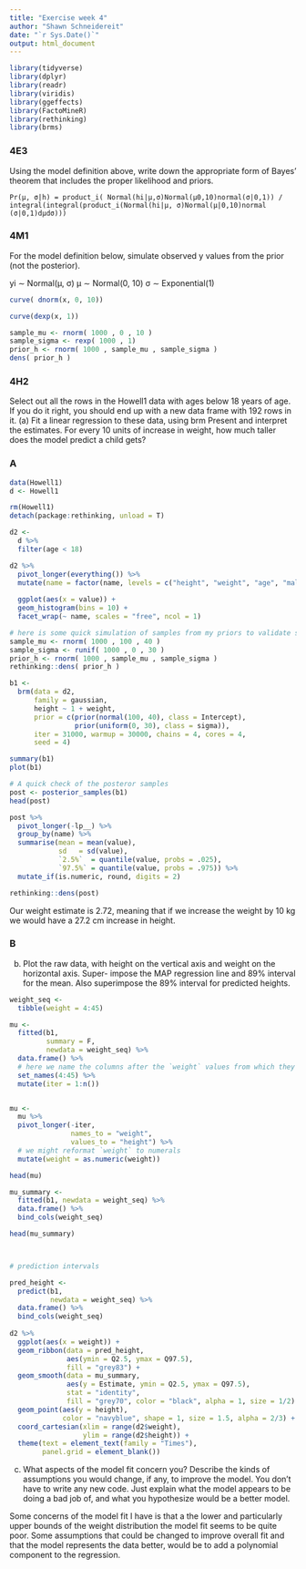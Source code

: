 ```yaml
---
title: "Exercise week 4"
author: "Shawn Schneidereit"
date: "`r Sys.Date()`"
output: html_document
---
```



```r
library(tidyverse)
library(dplyr)
library(readr)
library(viridis)
library(ggeffects)
library(FactoMineR)
library(rethinking)
library(brms)
```


### 4E3
Using the model definition above, write down the appropriate form of Bayes’ theorem that includes the proper likelihood and priors.

```{}
Pr(μ, σ|h) = product_i( Normal(hi|μ,σ)Normal(μ0,10)normal(σ|0,1)) /
integral(integral(product_i(Normal(hi|μ, σ)Normal(μ|0,10)normal (σ|0,1)dμdσ)))
```



### 4M1
For the model definition below, simulate observed y values from the prior (not the posterior).

yi ∼ Normal(μ, σ)
μ ∼ Normal(0, 10)
σ ∼ Exponential(1)


```r
curve( dnorm(x, 0, 10))

curve(dexp(x, 1))

sample_mu <- rnorm( 1000 , 0 , 10 )
sample_sigma <- rexp( 1000 , 1)
prior_h <- rnorm( 1000 , sample_mu , sample_sigma )
dens( prior_h )

```

### 4H2
Select out all the rows in the Howell1 data with ages below 18 years of age. If you do it right, you should end up with a new data frame with 192 rows in it.
(a) Fit a linear regression to these data, using brm Present and interpret the estimates. For every 10 units of increase in weight, how much taller does the model predict a child gets?


### A
```r
data(Howell1)
d <- Howell1

rm(Howell1)
detach(package:rethinking, unload = T)

d2 <- 
  d %>%
  filter(age < 18)

d2 %>%
  pivot_longer(everything()) %>% 
  mutate(name = factor(name, levels = c("height", "weight", "age", "male"))) %>% 
  
  ggplot(aes(x = value)) +
  geom_histogram(bins = 10) +
  facet_wrap(~ name, scales = "free", ncol = 1)

# here is some quick simulation of samples from my priors to validate some prior choices
sample_mu <- rnorm( 1000 , 100 , 40 )
sample_sigma <- runif( 1000 , 0 , 30 )
prior_h <- rnorm( 1000 , sample_mu , sample_sigma )
rethinking::dens( prior_h )

b1 <- 
  brm(data = d2, 
      family = gaussian,
      height ~ 1 + weight,
      prior = c(prior(normal(100, 40), class = Intercept),
                prior(uniform(0, 30), class = sigma)),
      iter = 31000, warmup = 30000, chains = 4, cores = 4,
      seed = 4)

summary(b1)
plot(b1)

# A quick check of the posteror samples
post <- posterior_samples(b1)
head(post)

post %>%
  pivot_longer(-lp__) %>% 
  group_by(name) %>%
  summarise(mean = mean(value),
            sd   = sd(value),
            `2.5%`  = quantile(value, probs = .025),
            `97.5%` = quantile(value, probs = .975)) %>%
  mutate_if(is.numeric, round, digits = 2)

rethinking::dens(post)


```
Our weight estimate is 2.72, meaning that if we increase the weight by 10 kg we would have a 27.2 cm increase in height. 

### B 
(b) Plot the raw data, with height on the vertical axis and weight on the horizontal axis. Super- impose the MAP regression line and 89% interval for the mean. Also superimpose the 89% interval for predicted heights.

```r



weight_seq <- 
  tibble(weight = 4:45)

mu <-
  fitted(b1,
         summary = F,
         newdata = weight_seq) %>%
  data.frame() %>%
  # here we name the columns after the `weight` values from which they were computed
  set_names(4:45) %>% 
  mutate(iter = 1:n())


mu <- 
  mu %>%
  pivot_longer(-iter,
               names_to = "weight",
               values_to = "height") %>% 
  # we might reformat `weight` to numerals
  mutate(weight = as.numeric(weight))

head(mu)

mu_summary <-
  fitted(b1, newdata = weight_seq) %>%
  data.frame() %>%
  bind_cols(weight_seq)

head(mu_summary)



# prediction intervals

pred_height <-
  predict(b1,
          newdata = weight_seq) %>%
  data.frame() %>%
  bind_cols(weight_seq)
  
d2 %>%
  ggplot(aes(x = weight)) +
  geom_ribbon(data = pred_height, 
              aes(ymin = Q2.5, ymax = Q97.5),
              fill = "grey83") +
  geom_smooth(data = mu_summary,
              aes(y = Estimate, ymin = Q2.5, ymax = Q97.5),
              stat = "identity",
              fill = "grey70", color = "black", alpha = 1, size = 1/2) +
  geom_point(aes(y = height),
             color = "navyblue", shape = 1, size = 1.5, alpha = 2/3) +
  coord_cartesian(xlim = range(d2$weight),
                  ylim = range(d2$height)) +
  theme(text = element_text(family = "Times"),
        panel.grid = element_blank())


```

(c) What aspects of the model fit concern you? Describe the kinds of assumptions you would change, if any, to improve the model. You don’t have to write any new code. Just explain what the model appears to be doing a bad job of, and what you hypothesize would be a better model.

Some concerns of the model fit I have is that a the lower and particularly upper bounds of the weight distribution the model fit seems to be quite poor. Some assumptions that could be changed to improve overall fit and that the model represents the data better, would be to add a polynomial component to the regression. 